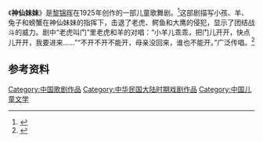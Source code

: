 《'''神仙妹妹'''》是[[黎锦晖|黎锦晖]]在1925年创作的一部儿童歌舞剧。<ref>{{Cite web |url=http://www.shtong.gov.cn/newsite/node2/node2245/node72149/node72157/node72193/node72224/userobject1ai78375.html |title=第二节　剧目 |publisher=上海市地方志办公室 |access-date=2019-04-20 |archive-date=2019-04-20 |archive-url=https://web.archive.org/web/20190420075517/http://www.shtong.gov.cn/newsite/node2/node2245/node72149/node72157/node72193/node72224/userobject1ai78375.html |dead-url=no }}</ref>这部剧描写小孩、羊、兔子和螃蟹在神仙妹妹的指挥下，击退了老虎、鳄鱼和大鹰的侵犯，显示了团结战斗的威力。剧中“老虎叫门”里老虎和羊的对唱：“小羊儿乖乖，把门儿开开，快点儿开开，我要进来……”“不开不开不能开，母亲没回来，谁也不能开。”广泛传唱。<ref>{{cite book|author=王人美，解波|title=我的成名与不幸——王人美回忆录|year=1985|publisher=上海文艺出版社|location=上海|pages=56}}</ref>

==参考资料==
{{reflist}}

[[Category:中国歌剧作品|Category:中国歌剧作品]]
[[Category:中华民国大陆时期戏剧作品|Category:中华民国大陆时期戏剧作品]]
[[Category:中国儿童文学|Category:中国儿童文学]]